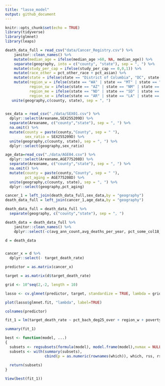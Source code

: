 ```yaml
---
title: "lasso_model"
output: github_document
---
```


```r
knitr::opts_chunk$set(echo = TRUE)
library(tidyverse)
library(glmnet)
library(leaps)
```

```r
death_data_full = read_csv("data/Cancer_Registry.csv") %>%
    janitor::clean_names() %>%
    mutate(median_age = ifelse(median_age >60, NA, median_age)) %>%
    separate(geography, into = c("county", "state"), sep = ", ") %>%
    mutate(study_per_cap = ifelse(study_per_cap == 0,0,1)) %>%
    mutate(race_other = pct_other_race + pct_asian) %>%
    mutate(state = ifelse(state == "District of Columbia", "DC", state.abb[match(state, state.name)])) %>% 
    mutate(region_w = ifelse(state == "WA" | state == "MT" | state == "ID" | state == "OR" | state == "WY" | state == "NV" | state == "UT" | state == "CO" | state == "CA", 1, 0),
           region_sw = ifelse(state == "AZ" | state == "NM" | state == "TX" | state == "OK", 1, 0),
           region_me = ifelse(state == "ND" | state == "SD" | state == "NE" | state == "KS" | state == "MN" | state == "IA" | state == "MO" | state == "WI" | state == "IL" | state == "MI" | state == "IN" | state == "OH", 1, 0),
           region_se = ifelse(state == "AR" | state == "LA" | state == "MS" | state == "AL" | state == "GA" | state == "FL" | state == "SC" | state == "NC" | state == "TN" | state == "KY" | state == "VA" | state == "WV" | state == "MD" | state == "DC" , 1, 0)) %>% 
   unite(geography,c(county, state), sep = ", ")
    

sex_data = read_csv("./data/SEX01.csv") %>% 
  dplyr::select(Areaname,SEX255209D) %>% 
  separate(Areaname, c("county","state"), sep = ", ") %>% 
  na.omit() %>% 
  mutate(county = paste(county,"County", sep = " "),
         sex_ratio = SEX255209D) %>% 
  unite(geography,c(county, state), sep = ", ") %>% 
  dplyr::select(geography,sex_ratio)

age_data=read_csv("./data/AGE04.csv") %>% 
  dplyr::select(Areaname,AGE775208D) %>% 
  separate(Areaname, c("county","state"), sep = ", ") %>% 
  na.omit() %>% 
  mutate(county = paste(county,"County", sep = " "),
         pct_aging = AGE775208D) %>% 
  unite(geography,c(county, state), sep = ", ") %>% 
  dplyr::select(geography,pct_aging)

cancer_1 = left_join(death_data_full,sex_data,by = "geography")
death_data_full = left_join(cancer_1,age_data,by = "geography") 

death_data_full = death_data_full %>% 
  separate(geography, c("county","state"), sep = ", ")

death_data = death_data_full %>%
    janitor::clean_names() %>%
    dplyr::select(-c(avg_ann_count,avg_deaths_per_year, pct_some_col18_24, binned_inc, county, pct_asian, pct_other_race,state)) %>% mutate(sex_ratio = replace_na(sex_ratio,50.2), pct_aging = replace_na(pct_aging,15.58),pct_private_coverage_alone = replace_na(pct_private_coverage_alone,48.48), pct_employed16_over=replace_na(pct_employed16_over,48.48),median_age=replace_na(median_age,40.82))
```

```r
d = death_data


cancer_x = d %>%
  dplyr::select(- target_death_rate)

predictor = as.matrix(cancer_x)

target = as.matrix(d$target_death_rate)

grid <- 10^seq(2,-2, length = 10)

lasso <- cv.glmnet(predictor, target, standardize = TRUE, lambda = grid)

plot(lasso$glmnet.fit, "lambda", label=TRUE)

colnames(predictor)
```


```r
fit_1 = lm(target_death_rate ~ pct_bach_deg25_over + region_w + poverty_percent + pct_public_coverage_alone + incidence_rate + pct_hs25_over + region_se + pct_unemployed16_over + pct_hs18_24 + sex_ratio + pct_private_coverage + race_other + pct_married_households, data = d)

summary(fit_1)
```

```r
best <- function(model, ...) 
{
  subsets <- regsubsets(formula(model), model.frame(model),nvmax = NULL, ...)
  subsets <- with(summary(subsets),
                  cbind(p = as.numeric(rownames(which)), which, rss, rsq, adjr2, cp, bic))
  
  return(subsets)
}  

View(best(fit_1))
```

